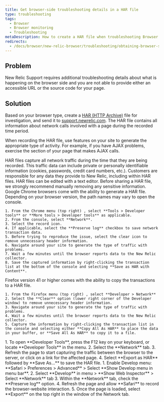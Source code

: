 ```yaml
---
title: Get browser-side troubleshooting details in a HAR file
type: troubleshooting
tags:
  - Browser
  - Browser monitoring
  - Troubleshooting
metaDescription: How to create a HAR file when troubleshooting Browser.
redirects:
  - /docs/browser/new-relic-browser/troubleshooting/obtaining-browser-side-troubleshooting-details-har-file
---
```


## Problem

New Relic Support requires additional troubleshooting details about what is happening on the browser side and you are not able to provide either an accessible URL or the source code for your page.

## Solution

Based on your browser type, create a [HAR (HTTP Archive)](https://dvcs.w3.org/hg/webperf/raw-file/tip/specs/HAR/Overview.html) file for investigation, and send it to [support.newrelic.com](https://support.newrelic.com/ "Link opens in a new window."). The HAR file contains all information about network calls involved with a page during the recorded time period.

When recording the HAR file, use features on your site to generate the appropriate type of activity. For example, if you have AJAX problems, exercise the section of your page that makes AJAX calls.

<Callout variant="important">
  HAR files capture all network traffic during the time that they are being recorded. This traffic data can include private or personally identifiable information (cookies, passwords, credit card numbers, etc.). Customers are responsible for any data they provide to New Relic, including within HAR files. HAR files can be edited with a text editor. Before sharing a HAR file, we strongly recommend manually removing any sensitive information.
</Callout>

<CollapserGroup>
  <Collapser
    id="chrome"
    title="Chrome"
  >
    Google Chrome browsers come with the ability to generate a HAR file. Depending on your browser version, the path names may vary to open the console.

    1. From the Chrome menu (top right) , select **Tools > Developer tools** or **More tools > Developer tools** as applicable.
    2. From the console, select **Network**.
    3. Select the record icon.
    4. If applicable, select the **Preserve log** checkbox to save network transaction data.
    5. Before trying to reproduce the issue, select the clear icon to remove unnecessary header information.
    6. Navigate around your site to generate the type of traffic with problems.
    7. Wait a few minutes until the browser reports data to the New Relic collector.
    8. Save the captured information by right-clicking the transaction list at the bottom of the console and selecting **Save as HAR with Content**.
  </Collapser>

  <Collapser title="Firefox version 41.x and higher">
    Firefox version 41 or higher comes with the ability to copy the transactions to a HAR file.

    1. From the Firefox menu (top right) , select **Developer > Network**
    2. Select the **Clear** option (lower right corner of the Developer window) to remove unnecessary header information.
    3. Navigate around your site to generate the type of traffic with problems.
    4. Wait a few minutes until the browser reports data to the New Relic collector.
    5. Capture the information by right-clicking the transaction list in the console and selecting either **Copy All As HAR** to place the data in your buffer, or **Save All As HAR** to copy it to a file.
  </Collapser>

  <Collapser title="Microsoft Edge">
    1. To open **Developer Tools**, press the F12 key on your keyboard, or locate **Developer Tools** in the menu.
    2. Select the **Network** tab.
    3. Refresh the page to start capturing the traffic between the browser to the server, or click on a link for the affected page.
    4. Select **Export as HAR** followed by **Save As...** to save the HAR file.
  </Collapser>

  <Collapser title="Apple Safari">
    1. Enable Develop menu: **Safari > Preferences > Advanced** > Select **Show Develop menu in menu bar**.
    2. Select **Develop** in menu > **Show Web Inspector** > Select **Network** tab
    3. Within the **Network** tab, check the **Preserve log** option.
    4. Refresh the page and allow **Safari** to record the browser-website interaction.
    5. Once the page is loaded, select **Export** on the top right in the window of the Network tab.
  </Collapser>
</CollapserGroup>
